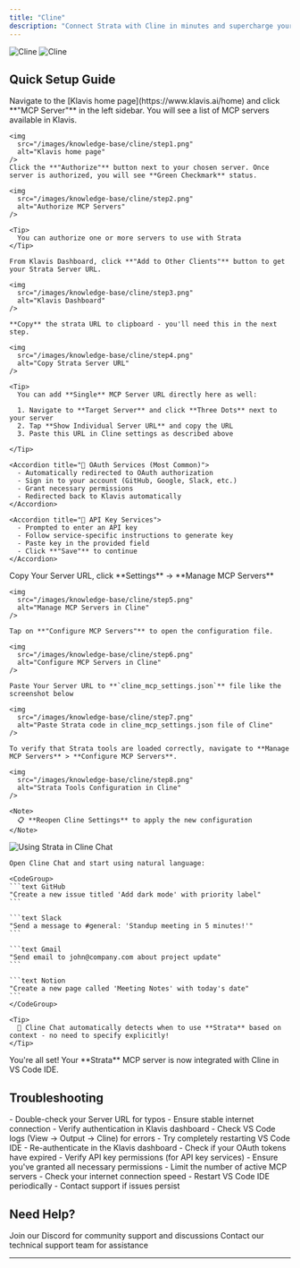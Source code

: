 ```yaml
---
title: "Cline"
description: "Connect Strata with Cline in minutes and supercharge your AI coding experience"
---
```

<img
  className="block dark:hidden"
  src="/images/knowledge-base/cline/Cline.png"
  alt="Cline"
/>
<img
  className="hidden dark:block"
  src="/images/knowledge-base/cline/Cline.png"
  alt="Cline"
/>

## Quick Setup Guide

<Steps>
  <Step title="Authorize MCP Servers to Use with Strata">
    Navigate to the [Klavis home page](https://www.klavis.ai/home) and click **"MCP Server"** in the left sidebar. You will see a list of MCP servers available in Klavis.

    <img
      src="/images/knowledge-base/cline/step1.png"
      alt="Klavis home page"
    />    
    Click the **"Authorize"** button next to your chosen server. Once server is authorized, you will see **Green Checkmark** status.

    <img
      src="/images/knowledge-base/cline/step2.png"
      alt="Authorize MCP Servers"
    />

    <Tip>
      You can authorize one or more servers to use with Strata
    </Tip>

  </Step>

  <Step title="Get Strata Server URL">

    From Klavis Dashboard, click **"Add to Other Clients"** button to get your Strata Server URL.
  
    <img
      src="/images/knowledge-base/cline/step3.png"
      alt="Klavis Dashboard"
    />

    **Copy** the strata URL to clipboard - you'll need this in the next step.

    <img
      src="/images/knowledge-base/cline/step4.png"
      alt="Copy Strata Server URL"
    />

    <Tip>
      You can add **Single** MCP Server URL directly here as well:

      1. Navigate to **Target Server** and click **Three Dots** next to your server
      2. Tap **Show Individual Server URL** and copy the URL
      3. Paste this URL in Cline settings as described above

    </Tip>

    <Accordion title="🔐 OAuth Services (Most Common)">
      - Automatically redirected to OAuth authorization
      - Sign in to your account (GitHub, Google, Slack, etc.)
      - Grant necessary permissions
      - Redirected back to Klavis automatically
    </Accordion>
    
    <Accordion title="🔑 API Key Services">
      - Prompted to enter an API key
      - Follow service-specific instructions to generate key
      - Paste key in the provided field
      - Click **"Save"** to continue
    </Accordion>
  </Step>



  <Step title="Configure Cline">
    Copy Your Server URL, click **Settings** ->  **Manage MCP Servers**

    <img
      src="/images/knowledge-base/cline/step5.png"
      alt="Manage MCP Servers in Cline"
    />

    Tap on **"Configure MCP Servers"** to open the configuration file.

    <img
      src="/images/knowledge-base/cline/step6.png"
      alt="Configure MCP Servers in Cline"
    />
    
    Paste Your Server URL to **`cline_mcp_settings.json`** file like the screenshot below

    <img
      src="/images/knowledge-base/cline/step7.png"
      alt="Paste Strata code in cline_mcp_settings.json file of Cline"
    />

  </Step>

  <Step title="Verify Tools Loading">

    To verify that Strata tools are loaded correctly, navigate to **Manage MCP Servers** > **Configure MCP Servers**.
     
    <img
      src="/images/knowledge-base/cline/step8.png"
      alt="Strata Tools Configuration in Cline"
    />
    
    <Note>
      📋 **Reopen Cline Settings** to apply the new configuration
    </Note>
    
  </Step>

  <Step title="Start Using in Cline Chat">
    <img
      src="/images/knowledge-base/cline/step9.jpg"
      alt="Using Strata in Cline Chat"
    />
    
    Open Cline Chat and start using natural language:
    
    <CodeGroup>
    ```text GitHub
    "Create a new issue titled 'Add dark mode' with priority label"
    ```
    
    ```text Slack
    "Send a message to #general: 'Standup meeting in 5 minutes!'"
    ```
    
    ```text Gmail
    "Send email to john@company.com about project update"
    ```
    
    ```text Notion
    "Create a new page called 'Meeting Notes' with today's date"
    ```
    </CodeGroup>
    
    <Tip>
      🎯 Cline Chat automatically detects when to use **Strata** based on context - no need to specify explicitly!
    </Tip>
  </Step>

  <Step title="Happy Building! 🎉">
    You're all set! Your **Strata** MCP server is now integrated with Cline in VS Code IDE.
  </Step>
</Steps>

## Troubleshooting

<AccordionGroup>
  <Accordion title="🔧 Tools Not Appearing">
    - Double-check your Server URL for typos
    - Ensure stable internet connection
    - Verify authentication in Klavis dashboard
    - Check VS Code logs (View → Output → Cline) for errors
    - Try completely restarting VS Code IDE
  </Accordion>
  
  <Accordion title="🔐 Authentication Issues">
    - Re-authenticate in the Klavis dashboard
    - Check if your OAuth tokens have expired
    - Verify API key permissions (for API key services)
    - Ensure you've granted all necessary permissions
  </Accordion>
  
  <Accordion title="⚡ Performance Issues">
    - Limit the number of active MCP servers
    - Check your internet connection speed
    - Restart VS Code IDE periodically
    - Contact support if issues persist
  </Accordion>
</AccordionGroup>

## Need Help?

<CardGroup cols={2}>
  <Card title="Community" icon="discord">
    Join our Discord for community support and discussions
  </Card>
  <Card title="Support" icon="headphones">
    Contact our technical support team for assistance
  </Card>
</CardGroup>

---